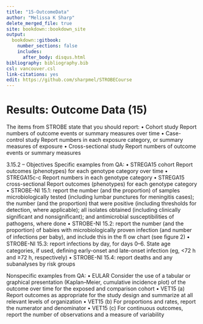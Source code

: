 ---
title: "15-OutcomeData"
author: "Melissa K Sharp"
delete_merged_file: true
site: bookdown::bookdown_site
output:
  bookdown::gitbook:
    number_sections: false 
    includes: 
      after_body: disqus.html
bibliography: bibliography.bib
csl: vancouver.csl
link-citations: yes
edit: https://github.com/sharpmel/STROBECourse
---

# Results: Outcome Data (15)
The items from STROBE state that you should report: 
•	Cohort study Report numbers of outcome events or summary measures over time
•	Case-control study Report numbers in each exposure category, or summary measures of exposure
•	Cross-sectional study Report numbers of outcome events or summary measures

3.15.2 – Objectives
Specific examples from QA:
•	STREGA15 cohort Report outcomes (phenotypes) for each genotype category over time
•	STREGA15c-c Report numbers in each genotype category
•	STREGA15 cross-sectional Report outcomes (phenotypes) for each genotype category
•	STROBE-NI 15.1: report the number (and the proportion) of samples microbiologically tested (including lumbar punctures for meningitis cases); the number (and the proportion) that were positive (including thresholds for detection, where applicable); all isolates obtained (including clinically signiﬁcant and nonsigniﬁcant); and antimicrobial susceptibilities of pathogens, where done
•	STROBE-NI 15.2: report the number (and the proportion) of babies with microbiologically proven infection (and number of infections per baby), and include this in the ﬂ ow chart (see ﬁgure 2)
•	STROBE-NI 15.3: report infections by day, for days 0–6. State age categories, if used, deﬁning early-onset and late-onset infection (eg, <72 h and ≥72 h, respectively)
•	STROBE-NI 15.4: report deaths and any subanalyses by risk groups

Nonspecific examples from QA:
•	EULAR Consider the use of a tabular or graphical presentation (Kaplan–Meier, cumulative incidence plot) of the outcome over time for the exposed and comparison cohort
•	VET15 (a) Report outcomes as appropriate for the study design and summarize at all relevant levels of organization
•	VET15 (b) For proportions and rates, report the numerator and denominator
•	VET15 (c) For continuous outcomes, report the number of observations and a measure of variability
